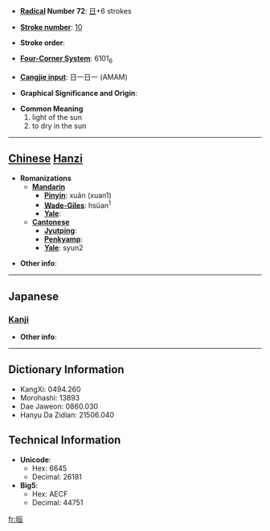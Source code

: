 * '''[[Wiktionary:Chinese radical index| Radical]] Number 72''': [[Wiktionary:Chinese radical index 日|日]]+6 strokes

* '''[[Wiktionary:Chinese total strokes index|Stroke number]]''': [[Wiktionary:Chinese total strokes index 10|10]]

* '''Stroke order''': 

* '''[[Wiktionary:Chinese four corner index|Four-Corner System]]''': 6101<sub>6</sub>

* '''[[Wiktionary:Chinese Cangjie index|Cangjie input]]''': 日一日一 (AMAM)

* '''Graphical Significance and Origin''': 

* '''Common Meaning'''
*#light of the sun
*# to dry in the sun


----

== [[Chinese]] [[Hanzi]] ==

* '''Romanizations'''
** '''[[Mandarin]]'''
*** '''[[Pinyin]]''': xuān (xuan1)
*** '''[[Wade-Giles]]''': hsüan<sup>1</sup>
*** '''[[Yale]]''': 
** '''[[Cantonese]]'''
*** '''[[Jyutping]]''':
*** '''[[Penkyamp]]''': 
*** '''[[Yale]]''': syun2

* '''Other info''': 

----

==Japanese==
===[[Kanji]]===
{{kanji|on readings=[[けん]] (ken), [[かん]] (kan)
|kun readings=[[あきらか]] (akiraka)
}}

* '''Other info''':  

----

== Dictionary Information ==

* KangXi: 0494.260
* Morohashi: 13893
* Dae Jaweon: 0860.030
* Hanyu Da Zidian: 21506.040

== Technical Information ==

* '''Unicode''':
** Hex: 6645
** Decimal: 26181
* '''Big5''':
** Hex: AECF
** Decimal: 44751

[[fr:晅]]